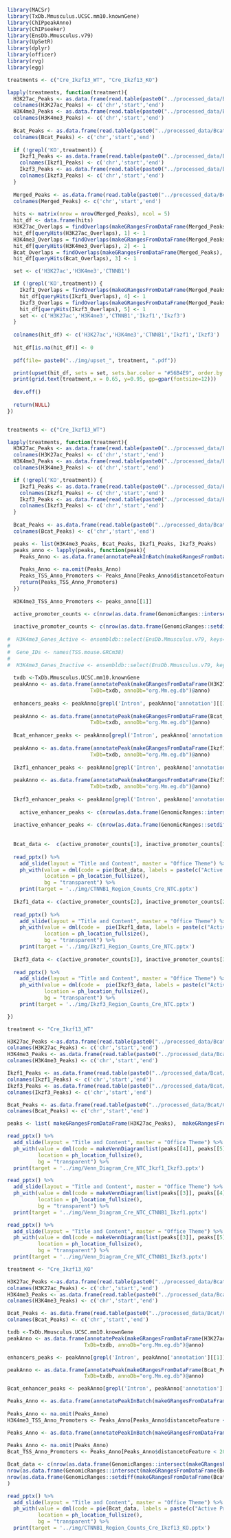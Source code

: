 

```r
library(MACSr)
library(TxDb.Mmusculus.UCSC.mm10.knownGene)
library(ChIPpeakAnno)
library(ChIPseeker)
library(EnsDb.Mmusculus.v79)
library(UpSetR)
library(dplyr)
library(officer)
library(rvg)
library(egg)
```

```r

treatments <- c("Cre_Ikzf13_WT", "Cre_Ikzf13_KO")

lapply(treatments, function(treatment){
  H3K27ac_Peaks <- as.data.frame(read.table(paste0("../processed_data/Bcat/ChIPseq/peaks/BcatGOF_", treatment, "_H3K27ac_ChIPseq.broadPeak") ,header = FALSE, sep="\t",stringsAsFactors=FALSE, quote=""))
  colnames(H3K27ac_Peaks) <- c('chr','start','end')
  H3K4me3_Peaks <- as.data.frame(read.table(paste0("../processed_data/Bcat/ChIPseq/peaks/BcatGOF_", treatment, "_H3K4me3_ChIPseq.broadPeak") ,header = FALSE, sep="\t",stringsAsFactors=FALSE, quote=""))
  colnames(H3K4me3_Peaks) <- c('chr','start','end')
  
  Bcat_Peaks <- as.data.frame(read.table(paste0("../processed_data/Bcat/ChIPseq/peaks/BcatGOF_",treatment,"_CTNNB1_ChIPseq.narrowPeak"),header = FALSE, sep="\t",stringsAsFactors=FALSE, quote=""))
  colnames(Bcat_Peaks) <- c('chr','start','end')
  
  if (!grepl('KO',treatment)) { 
    Ikzf1_Peaks <- as.data.frame(read.table(paste0("../processed_data/Bcat/ChIPseq/peaks/BcatGOF_",treatment,"_Ikzf1_ChIPseq.narrowPeak"),header = FALSE, sep="\t",stringsAsFactors=FALSE, quote=""))
    colnames(Ikzf1_Peaks) <- c('chr','start','end')
    Ikzf3_Peaks <- as.data.frame(read.table(paste0("../processed_data/Bcat/ChIPseq/peaks/BcatGOF_",treatment,"_Ikzf3_ChIPseq.narrowPeak"),header = FALSE, sep="\t",stringsAsFactors=FALSE, quote=""))
    colnames(Ikzf3_Peaks) <- c('chr','start','end')
  }
  
  Merged_Peaks <- as.data.frame(read.table(paste0("../processed_data/Bcat/ChIPseq/peaks/BcatGOF_", treatment, "_Merged.peak"),header = FALSE, sep="\t",stringsAsFactors=FALSE, quote=""))
  colnames(Merged_Peaks) <- c('chr','start','end')
  
  hits <- matrix(nrow = nrow(Merged_Peaks), ncol = 5)
  hit_df <- data.frame(hits)
  H3K27ac_Overlaps = findOverlaps(makeGRangesFromDataFrame(Merged_Peaks), makeGRangesFromDataFrame(H3K27ac_Peaks))
  hit_df[queryHits(H3K27ac_Overlaps), 1] <- 1
  H3K4me3_Overlaps = findOverlaps(makeGRangesFromDataFrame(Merged_Peaks), makeGRangesFromDataFrame(H3K4me3_Peaks))
  hit_df[queryHits(H3K4me3_Overlaps), 2] <- 1
  Bcat_Overlaps = findOverlaps(makeGRangesFromDataFrame(Merged_Peaks), makeGRangesFromDataFrame(Bcat_Peaks))
  hit_df[queryHits(Bcat_Overlaps), 3] <- 1

  set <- c('H3K27ac','H3K4me3','CTNNB1')

  if (!grepl('KO',treatment)) { 
    Ikzf1_Overlaps = findOverlaps(makeGRangesFromDataFrame(Merged_Peaks), makeGRangesFromDataFrame(Ikzf1_Peaks))
    hit_df[queryHits(Ikzf1_Overlaps), 4] <- 1
    Ikzf3_Overlaps = findOverlaps(makeGRangesFromDataFrame(Merged_Peaks), makeGRangesFromDataFrame(Ikzf3_Peaks))
    hit_df[queryHits(Ikzf3_Overlaps), 5] <- 1
    set <- c('H3K27ac','H3K4me3','CTNNB1','Ikzf1','Ikzf3')
  }
  
  colnames(hit_df) <- c('H3K27ac','H3K4me3','CTNNB1','Ikzf1','Ikzf3')
  
  hit_df[is.na(hit_df)] <- 0
  
  pdf(file= paste0("../img/upset_", treatment, ".pdf"))

  print(upset(hit_df, sets = set, sets.bar.color = "#56B4E9", order.by = "freq"))
  print(grid.text(treatment,x = 0.65, y=0.95, gp=gpar(fontsize=12)))
  
  dev.off()
  
  return(NULL)
})



```

```r
treatments <- c("Cre_Ikzf13_WT")

lapply(treatments, function(treatment){
  H3K27ac_Peaks <- as.data.frame(read.table(paste0("../processed_data/Bcat/ChIPseq/peaks/BcatGOF_", treatment, "_H3K27ac_ChIPseq.broadPeak") ,header = FALSE, sep="\t",stringsAsFactors=FALSE, quote=""))
  colnames(H3K27ac_Peaks) <- c('chr','start','end')
  H3K4me3_Peaks <- as.data.frame(read.table(paste0("../processed_data/Bcat/ChIPseq/peaks/BcatGOF_", treatment, "_H3K4me3_ChIPseq.broadPeak") ,header = FALSE, sep="\t",stringsAsFactors=FALSE, quote=""))
  colnames(H3K4me3_Peaks) <- c('chr','start','end')

  if (!grepl('KO',treatment)) { 
    Ikzf1_Peaks <- as.data.frame(read.table(paste0("../processed_data/Bcat/ChIPseq/peaks/BcatGOF_",treatment,"_Ikzf1_ChIPseq.narrowPeak"),header = FALSE, sep="\t",stringsAsFactors=FALSE, quote=""))
    colnames(Ikzf1_Peaks) <- c('chr','start','end')
    Ikzf3_Peaks <- as.data.frame(read.table(paste0("../processed_data/Bcat/ChIPseq/peaks/BcatGOF_",treatment,"_Ikzf3_ChIPseq.narrowPeak"),header = FALSE, sep="\t",stringsAsFactors=FALSE, quote=""))
    colnames(Ikzf3_Peaks) <- c('chr','start','end')
  }
  
  Bcat_Peaks <- as.data.frame(read.table(paste0("../processed_data/Bcat/ChIPseq/peaks/BcatGOF_",treatment,"_CTNNB1_ChIPseq.narrowPeak"),header = FALSE, sep="\t",stringsAsFactors=FALSE, quote=""))
  colnames(Bcat_Peaks) <- c('chr','start','end')

  peaks <- list(H3K4me3_Peaks, Bcat_Peaks, Ikzf1_Peaks, Ikzf3_Peaks)
  peaks_anno <- lapply(peaks, function(peak){
    Peaks_Anno <- as.data.frame(annotatePeakInBatch(makeGRangesFromDataFrame(peak), featureType = 'TSS', AnnotationData = TSS.mouse.GRCm38))
    
    Peaks_Anno <- na.omit(Peaks_Anno)
    Peaks_TSS_Anno_Promoters <- Peaks_Anno[Peaks_Anno$distancetoFeature < 2000 & Peaks_Anno$distancetoFeature > -3000,]
    return(Peaks_TSS_Anno_Promoters)
  })
  
  H3K4me3_TSS_Anno_Promoters <- peaks_anno[[1]]

  active_promoter_counts <- c(nrow(as.data.frame(GenomicRanges::intersect(makeGRangesFromDataFrame(H3K4me3_TSS_Anno_Promoters), makeGRangesFromDataFrame(peaks_anno[[2]])))),nrow(as.data.frame(GenomicRanges::intersect(makeGRangesFromDataFrame(H3K4me3_TSS_Anno_Promoters), makeGRangesFromDataFrame(peaks_anno[[3]])))), nrow(as.data.frame(GenomicRanges::intersect(makeGRangesFromDataFrame(H3K4me3_TSS_Anno_Promoters), makeGRangesFromDataFrame(peaks_anno[[4]])))))
  
  inactive_promoter_counts <- c(nrow(as.data.frame(GenomicRanges::setdiff(makeGRangesFromDataFrame(peaks_anno[[2]]), makeGRangesFromDataFrame(H3K4me3_TSS_Anno_Promoters)))),nrow(as.data.frame(GenomicRanges::setdiff(makeGRangesFromDataFrame(peaks_anno[[3]]), makeGRangesFromDataFrame(H3K4me3_TSS_Anno_Promoters)))), nrow(as.data.frame(GenomicRanges::setdiff(makeGRangesFromDataFrame(peaks_anno[[4]]), makeGRangesFromDataFrame(H3K4me3_TSS_Anno_Promoters)))))
  
#  H3K4me3_Genes_Active <- ensembldb::select(EnsDb.Mmusculus.v79, keys= H3K4me3_TSS_Anno_Promoters$feature, keytype = "GENEID", columns = c("SYMBOL","GENEID"))
#  
#  Gene_IDs <- names(TSS.mouse.GRCm38)
#  
#  H3K4me3_Genes_Inactive <- ensembldb::select(EnsDb.Mmusculus.v79, keys= setdiff(Gene_IDs, H3K4me3_TSS_Anno_Promoters$feature), keytype = "GENEID", columns = c("SYMBOL","GENEID"))
  
  txdb <-TxDb.Mmusculus.UCSC.mm10.knownGene
  peakAnno <- as.data.frame(annotatePeak(makeGRangesFromDataFrame(H3K27ac_Peaks), tssRegion=c(-3000, 2000),
                           TxDb=txdb, annoDb="org.Mm.eg.db")@anno)
  
  enhancers_peaks <- peakAnno[grepl('Intron', peakAnno['annotation'][[1]]) | grepl('Intergenic', peakAnno['annotation'][[1]]),]
  
  peakAnno <- as.data.frame(annotatePeak(makeGRangesFromDataFrame(Bcat_Peaks), tssRegion=c(-3000, 2000),
                           TxDb=txdb, annoDb="org.Mm.eg.db")@anno)
  
  Bcat_enhancer_peaks <- peakAnno[grepl('Intron', peakAnno['annotation'][[1]]) | grepl('Intergenic', peakAnno['annotation'][[1]]),]
  
  peakAnno <- as.data.frame(annotatePeak(makeGRangesFromDataFrame(Ikzf1_Peaks), tssRegion=c(-3000, 2000),
                           TxDb=txdb, annoDb="org.Mm.eg.db")@anno)
  
  Ikzf1_enhancer_peaks <- peakAnno[grepl('Intron', peakAnno['annotation'][[1]]) | grepl('Intergenic', peakAnno['annotation'][[1]]),]
  
  peakAnno <- as.data.frame(annotatePeak(makeGRangesFromDataFrame(Ikzf3_Peaks), tssRegion=c(-3000, 2000),
                           TxDb=txdb, annoDb="org.Mm.eg.db")@anno)
  
  Ikzf3_enhancer_peaks <- peakAnno[grepl('Intron', peakAnno['annotation'][[1]]) | grepl('Intergenic', peakAnno['annotation'][[1]]),]
  
    active_enhancer_peaks <- c(nrow(as.data.frame(GenomicRanges::intersect(makeGRangesFromDataFrame(Bcat_enhancer_peaks), makeGRangesFromDataFrame(enhancers_peaks)))),nrow(as.data.frame(GenomicRanges::intersect(makeGRangesFromDataFrame(Ikzf1_enhancer_peaks), makeGRangesFromDataFrame(enhancers_peaks)))), nrow(as.data.frame(GenomicRanges::intersect(makeGRangesFromDataFrame(Ikzf3_enhancer_peaks), makeGRangesFromDataFrame(enhancers_peaks)))))
  
  inactive_enhancer_peaks <- c(nrow(as.data.frame(GenomicRanges::setdiff(makeGRangesFromDataFrame(Bcat_enhancer_peaks), makeGRangesFromDataFrame(enhancers_peaks)))),nrow(as.data.frame(GenomicRanges::setdiff(makeGRangesFromDataFrame(Ikzf1_enhancer_peaks), makeGRangesFromDataFrame(enhancers_peaks)))), nrow(as.data.frame(GenomicRanges::setdiff(makeGRangesFromDataFrame(Ikzf3_enhancer_peaks), makeGRangesFromDataFrame(enhancers_peaks)))))
  
  
  Bcat_data <-  c(active_promoter_counts[1], inactive_promoter_counts[1], active_enhancer_peaks[1], inactive_enhancer_peaks[1])
  
  read_pptx() %>%
    add_slide(layout = "Title and Content", master = "Office Theme") %>%
    ph_with(value = dml(code = pie(Bcat_data, labels = paste(c("Active Promoter", "Inactive Promoter", "Active Enhancer", "Inactive Enhancer"),Bcat_data, paste0(round(Bcat_data / sum(Bcat_data) * 100), '%')), main = paste("CTNNB1 Region Counts",treatment))),
            location = ph_location_fullsize(),
            bg = "transparent") %>%
    print(target = '../img/CTNNB1_Region_Counts_Cre_NTC.pptx')
  
  Ikzf1_data <- c(active_promoter_counts[2], inactive_promoter_counts[2], active_enhancer_peaks[2], inactive_enhancer_peaks[2])
  
  read_pptx() %>%
    add_slide(layout = "Title and Content", master = "Office Theme") %>%
    ph_with(value = dml(code =  pie(Ikzf1_data, labels = paste(c("Active Promoter", "Inactive Promoter", "Active Enhancer", "Inactive Enhancer"), Ikzf1_data, paste0(round(Ikzf1_data/sum(Ikzf1_data) * 100), '%')), main = paste("Ikzf1 Region Counts",treatment))),
            location = ph_location_fullsize(),
            bg = "transparent") %>%
    print(target = '../img/Ikzf1_Region_Counts_Cre_NTC.pptx')
  
  Ikzf3_data <- c(active_promoter_counts[3], inactive_promoter_counts[3], active_enhancer_peaks[3], inactive_enhancer_peaks[3])
  
  read_pptx() %>%
    add_slide(layout = "Title and Content", master = "Office Theme") %>%
    ph_with(value = dml(code =  pie(Ikzf3_data, labels = paste(c("Active Promoter", "Inactive Promoter", "Active Enhancer", "Inactive Enhancer"), Ikzf3_data, paste0(round(Ikzf3_data/sum(Ikzf3_data) * 100), '%')), main = paste("Ikzf3 Region Counts",treatment))),
            location = ph_location_fullsize(),
            bg = "transparent") %>%
    print(target = '../img/Ikzf3_Region_Counts_Cre_NTC.pptx')

})

```

```r

treatment <- "Cre_Ikzf13_WT"

H3K27ac_Peaks <-as.data.frame(read.table(paste0("../processed_data/Bcat/ChIPseq/peaks/BcatGOF_", treatment, "_H3K27ac_ChIPseq.broadPeak") ,header = FALSE, sep="\t",stringsAsFactors=FALSE, quote=""))
colnames(H3K27ac_Peaks) <- c('chr','start','end')
H3K4me3_Peaks <- as.data.frame(read.table(paste0("../processed_data/Bcat/ChIPseq/peaks/BcatGOF_", treatment, "_H3K4me3_ChIPseq.broadPeak") ,header = FALSE, sep="\t",stringsAsFactors=FALSE, quote=""))
colnames(H3K4me3_Peaks) <- c('chr','start','end')

Ikzf1_Peaks <- as.data.frame(read.table(paste0("../processed_data/Bcat/ChIPseq/peaks/BcatGOF_",treatment,"_Ikzf1_ChIPseq.narrowPeak"),header = FALSE, sep="\t",stringsAsFactors=FALSE, quote=""))
colnames(Ikzf1_Peaks) <- c('chr','start','end')
Ikzf3_Peaks <- as.data.frame(read.table(paste0("../processed_data/Bcat/ChIPseq/peaks/BcatGOF_",treatment,"_Ikzf3_ChIPseq.narrowPeak"),header = FALSE, sep="\t",stringsAsFactors=FALSE, quote=""))
colnames(Ikzf3_Peaks) <- c('chr','start','end')

Bcat_Peaks <- as.data.frame(read.table(paste0("../processed_data/Bcat/ChIPseq/peaks/BcatGOF_",treatment,"_CTNNB1_ChIPseq.narrowPeak"),header = FALSE, sep="\t",stringsAsFactors=FALSE, quote=""))
colnames(Bcat_Peaks) <- c('chr','start','end')

peaks <- list( makeGRangesFromDataFrame(H3K27ac_Peaks),  makeGRangesFromDataFrame(H3K4me3_Peaks),  makeGRangesFromDataFrame(Bcat_Peaks),  makeGRangesFromDataFrame(Ikzf1_Peaks),  makeGRangesFromDataFrame(Ikzf3_Peaks))

read_pptx() %>%
  add_slide(layout = "Title and Content", master = "Office Theme") %>%
  ph_with(value = dml(code = makeVennDiagram(list(peaks[[4]], peaks[[5]]),  NameOfPeaks=c("Ikzf1", "Ikzf3"), main = "Cre_ERT2_NTC Peaks", connectedPeaks = 'keepAll')),
          location = ph_location_fullsize(),
          bg = "transparent") %>%
  print(target = '../img/Venn_Diagram_Cre_NTC_Ikzf1_Ikzf3.pptx')

read_pptx() %>%
  add_slide(layout = "Title and Content", master = "Office Theme") %>%
  ph_with(value = dml(code = makeVennDiagram(list(peaks[[3]], peaks[[4]]),  NameOfPeaks=c("CTNNB1", "Ikzf1"), main = "Cre_ERT2_NTC Peaks", connectedPeaks = 'keepAll')),
          location = ph_location_fullsize(),
          bg = "transparent") %>%
  print(target = '../img/Venn_Diagram_Cre_NTC_CTNNB1_Ikzf1.pptx')

read_pptx() %>%
  add_slide(layout = "Title and Content", master = "Office Theme") %>%
  ph_with(value = dml(code = makeVennDiagram(list(peaks[[3]], peaks[[5]]),  NameOfPeaks=c("CTNNB1", "Ikzf3"), main = "Cre_ERT2_NTC Peaks", connectedPeaks = 'keepAll')),
          location = ph_location_fullsize(),
          bg = "transparent") %>%
  print(target = '../img/Venn_Diagram_Cre_NTC_CTNNB1_Ikzf3.pptx')


```

```r
treatment <- "Cre_Ikzf13_KO"

H3K27ac_Peaks <-as.data.frame(read.table(paste0("../processed_data/Bcat/ChIPseq/peaks/BcatGOF_", treatment, "_H3K27ac_ChIPseq.broadPeak") ,header = FALSE, sep="\t",stringsAsFactors=FALSE, quote=""))
colnames(H3K27ac_Peaks) <- c('chr','start','end')
H3K4me3_Peaks <- as.data.frame(read.table(paste0("../processed_data/Bcat/ChIPseq/peaks/BcatGOF_", treatment, "_H3K4me3_ChIPseq.broadPeak") ,header = FALSE, sep="\t",stringsAsFactors=FALSE, quote=""))
colnames(H3K4me3_Peaks) <- c('chr','start','end')

Bcat_Peaks <- as.data.frame(read.table(paste0("../processed_data/Bcat/ChIPseq/peaks/BcatGOF_",treatment,"_CTNNB1_ChIPseq.narrowPeak"),header = FALSE, sep="\t",stringsAsFactors=FALSE, quote=""))
colnames(Bcat_Peaks) <- c('chr','start','end')

txdb <-TxDb.Mmusculus.UCSC.mm10.knownGene
peakAnno <- as.data.frame(annotatePeak(makeGRangesFromDataFrame(H3K27ac_Peaks), tssRegion=c(-3000, 2000),
                         TxDb=txdb, annoDb="org.Mm.eg.db")@anno)

enhancers_peaks <- peakAnno[grepl('Intron', peakAnno['annotation'][[1]]) | grepl('Intergenic', peakAnno['annotation'][[1]]),]

peakAnno <- as.data.frame(annotatePeak(makeGRangesFromDataFrame(Bcat_Peaks), tssRegion=c(-3000, 2000),
                         TxDb=txdb, annoDb="org.Mm.eg.db")@anno)

Bcat_enhancer_peaks <- peakAnno[grepl('Intron', peakAnno['annotation'][[1]]) | grepl('Intergenic', peakAnno['annotation'][[1]]),]

Peaks_Anno <- as.data.frame(annotatePeakInBatch(makeGRangesFromDataFrame(H3K4me3_Peaks), featureType = 'TSS', AnnotationData = TSS.mouse.GRCm38))
    
Peaks_Anno <- na.omit(Peaks_Anno)
H3K4me3_TSS_Anno_Promoters <- Peaks_Anno[Peaks_Anno$distancetoFeature < 2000 & Peaks_Anno$distancetoFeature > -3000,]

Peaks_Anno <- as.data.frame(annotatePeakInBatch(makeGRangesFromDataFrame(Bcat_Peaks), featureType = 'TSS', AnnotationData = TSS.mouse.GRCm38))
    
Peaks_Anno <- na.omit(Peaks_Anno)
Bcat_TSS_Anno_Promoters <- Peaks_Anno[Peaks_Anno$distancetoFeature < 2000 & Peaks_Anno$distancetoFeature > -3000,]

Bcat_data <- c(nrow(as.data.frame(GenomicRanges::intersect(makeGRangesFromDataFrame(H3K4me3_TSS_Anno_Promoters), makeGRangesFromDataFrame(Bcat_TSS_Anno_Promoters)))), nrow(as.data.frame(GenomicRanges::setdiff(makeGRangesFromDataFrame(Bcat_TSS_Anno_Promoters), makeGRangesFromDataFrame(H3K4me3_TSS_Anno_Promoters)))),
nrow(as.data.frame(GenomicRanges::intersect(makeGRangesFromDataFrame(Bcat_enhancer_peaks), makeGRangesFromDataFrame(enhancers_peaks)))),
nrow(as.data.frame(GenomicRanges::setdiff(makeGRangesFromDataFrame(Bcat_enhancer_peaks), makeGRangesFromDataFrame(enhancers_peaks))))
)

read_pptx() %>%
  add_slide(layout = "Title and Content", master = "Office Theme") %>%
  ph_with(value = dml(code = pie(Bcat_data, labels = paste(c("Active Promoter", "Inactive Promoter", "Active Enhancer", "Inactive Enhancer"),Bcat_data, paste0(round(Bcat_data / sum(Bcat_data) * 100), '%')), main = paste("CTNNB1 Region Counts",treatment))),
          location = ph_location_fullsize(),
          bg = "transparent") %>%
  print(target = '../img/CTNNB1_Region_Counts_Cre_Ikzf13_KO.pptx')
  
```

